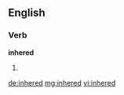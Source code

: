 ==English==

===Verb===
'''inhered'''

# {{past of|inhere}}

[[de:inhered]]
[[mg:inhered]]
[[vi:inhered]]